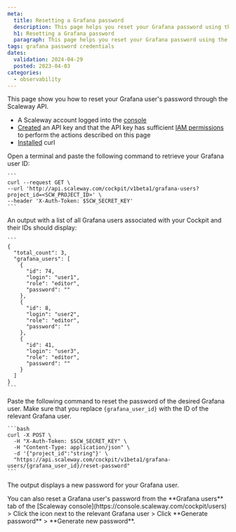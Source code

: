 ```yaml
---
meta:
  title: Resetting a Grafana password
  description: This page helps you reset your Grafana password using the API
  h1: Resetting a Grafana password
  paragraph: This page helps you reset your Grafana password using the API
tags: grafana password credentials
dates:
  validation: 2024-04-29
  posted: 2023-04-03
categories:
  - observability
---
```


This page show you how to reset your Grafana user's password through the Scaleway API.

<Macro id="requirements" />

  - A Scaleway account logged into the [console](https://console.scaleway.com)
  - [Created](/identity-and-access-management/iam/how-to/create-api-keys/) an API key and that the API key has sufficient [IAM permissions](/identity-and-access-management/iam/reference-content/permission-sets/) to perform the actions described on this page
  - [Installed](https://curl.se/download.html) curl


Open a terminal and paste the following command to retrieve your Grafana user ID:

    ```
    curl --request GET \
    --url 'http://api.scaleway.com/cockpit/v1beta1/grafana-users?project_id=<SCW_PROJECT_ID>' \
    --header 'X-Auth-Token: $SCW_SECRET_KEY'
    ```

An output with a list of all Grafana users associated with your Cockpit and their IDs should display:

    ```
    {
      "total_count": 3,
      "grafana_users": [
        {
          "id": 74,
          "login": "user1",
          "role": "editor",
          "password": ""
        },
        {
          "id": 8,
          "login": "user2",
          "role": "editor",
          "password": ""
        },
        {
          "id": 41,
          "login": "user3",
          "role": "editor",
          "password": ""
        }
      ]
    }
    ```

Paste the following command to reset the password of the desired Grafana user. Make sure that you replace `{grafana_user_id}` with the ID of the relevant Grafana user.

    ```bash
    curl -X POST \
      -H "X-Auth-Token: $SCW_SECRET_KEY" \
      -H "Content-Type: application/json" \
      -d '{"project_id":"string"}' \
      "https://api.scaleway.com/cockpit/v1beta1/grafana-users/{grafana_user_id}/reset-password"
    ```

The output displays a new password for your Grafana user.

<Message type="important">
 You can also reset a Grafana user's password from the **Grafana users** tab of the [Scaleway console](https://console.scaleway.com/cockpit/users) > Click the <Icon name="more" /> icon next to the relevant Grafana user > Click **Generate password** > **Generate new password**.
</Message>